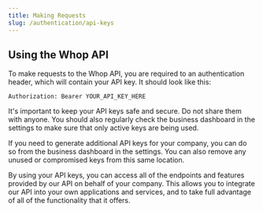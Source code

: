 ```yaml
---
title: Making Requests
slug: /authentication/api-keys
---
```


## Using the Whop API

To make requests to the Whop API, you are required to an authentication header, which will contain your API key. It should look like this:

```
Authorization: Bearer YOUR_API_KEY_HERE
```

It's important to keep your API keys safe and secure. Do not share them with anyone. You should also regularly check the business dashboard in the settings to make sure that only active keys are being used.

If you need to generate additional API keys for your company, you can do so from the business dashboard in the settings. You can also remove any unused or compromised keys from this same location.

By using your API keys, you can access all of the endpoints and features provided by our API on behalf of your company. This allows you to integrate our API into your own applications and services, and to take full advantage of all of the functionality that it offers.
